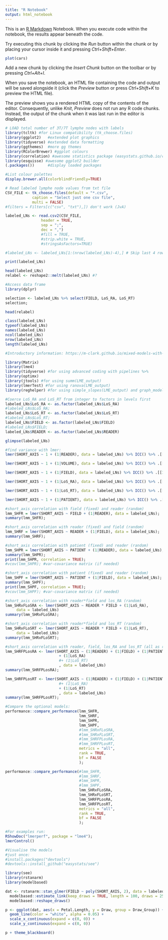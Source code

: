 ```yaml
---
title: "R Notebook"
output: html_notebook
---
```


This is an [R Markdown](http://rmarkdown.rstudio.com) Notebook. When you execute code within the notebook, the results appear beneath the code. 

Try executing this chunk by clicking the *Run* button within the chunk or by placing your cursor inside it and pressing *Ctrl+Shift+Enter*. 

```r
plot(cars)
```

Add a new chunk by clicking the *Insert Chunk* button on the toolbar or by pressing *Ctrl+Alt+I*.

When you save the notebook, an HTML file containing the code and output will be saved alongside it (click the *Preview* button or press *Ctrl+Shift+K* to preview the HTML file).

The preview shows you a rendered HTML copy of the contents of the editor. Consequently, unlike *Knit*, *Preview* does not run any R code chunks. Instead, the output of the chunk when it was last run in the editor is displayed.


```r
# LOAD total number of 3T/7T lymphe nodes with labels
library(tcltk) #for Linux compatibility (tk_choose.files)
library(ggplot2)   #extended plot graphics
library(tidyverse) #extended data formatting
library(ggthemes)  #more gg themes
library(RColorBrewer) #ggplot colours
library(correlation) #awesome statistics package (easystats.github.io/correlation)
library(esquisse) #awesome ggplot2 builder
(.packages())      #display loaded packages

#List colour palettes
display.brewer.all(colorblindFriendly=TRUE)

# Read labeled lymphe node values from txt file
CSV_FILE <- tk_choose.files(default = "*.csv",
            caption = "Select just one csv file",
            multi = FALSE)
#filters = Filters[c("csv", "txt"),]) don't work (JvA)

labeled_LNs <- read.csv2(CSV_FILE, 
                header = TRUE,  
                sep = ";",
                dec = ",")
                #fill = TRUE, 
                #strip.white = TRUE, 
                #stringsAsFactors=TRUE)

#labeled_LNs <- labeled_LNs[1:(nrow(labeled_LNs)-4),] # Skip last 4 rows! Not necessary anymore; see README_EXCEL_FILES.JvA

print(labeled_LNs)

head(labeled_LNs)
relabel <- reshape2::melt(labeled_LNs) #?

#Access data frame
library(dplyr)

selection <- labeled_LNs %>% select(FIELD, LoS_RA, LoS_RT)
selection;

head(relabel)

class(labeled_LNs)
typeof(labeled_LNs)
names(labeled_LNs)
ncol(labeled_LNs)
nrow(labeled_LNs)
length(labeled_LNs)

```

```r
#Introductory information: https://m-clark.github.io/mixed-models-with-R/

library(Matrix)
library(lme4)
library(tidyverse) #for using advanced coding with pipelines %>%
library(optimx)
library(jtools) #for using summ(LME_output)
library(lmerTest) #for using ranova(LME_output)
library(reghelper) #for using simple_slopes(LME_output) and graph_model(LME_output,y=somepar,x=somepar,lines=somepar)

#Coerce LoS_RA and LoS_RT from integer to factors in levels first
labeled_LNs$LoS_RA <- as.factor(labeled_LNs$LoS_RA)
#labeled_LNs$LoS_RA;
labeled_LNs$LoS_RT <- as.factor(labeled_LNs$LoS_RT)
#labeled_LNs$LoS_RT;
labeled_LNs$FIELD <- as.factor(labeled_LNs$FIELD)
#labeled_LNs$FIELD;
labeled_LNs$READER <- as.factor(labeled_LNs$READER)

glimpse(labeled_LNs)

#find variance with lmer:
lmer(SHORT_AXIS ~ 1 + (1|READER), data = labeled_LNs) %>% ICC() %>% .[[1]]

lmer(SHORT_AXIS ~ 1 + (1|VOLUME), data = labeled_LNs) %>% ICC() %>% .[[1]]

lmer(SHORT_AXIS ~ 1 + (1|FIELD), data = labeled_LNs) %>% ICC() %>% .[[1]]

lmer(SHORT_AXIS ~ 1 + (1|LoS_RA), data = labeled_LNs) %>% ICC() %>% .[[1]]

lmer(SHORT_AXIS ~ 1 + (1|LoS_RT), data = labeled_LNs) %>% ICC() %>% .[[1]]

lmer(SHORT_AXIS ~ 1 + (1|PATIENT), data = labeled_LNs) %>% ICC() %>% .[[1]]

#short_axis correlation with field (fixed) and reader (random)
lmm_SHFR = lmer(SHORT_AXIS ~ FIELD + (1|READER), data = labeled_LNs);
summary(lmm_SHFR);

#short_axis correlation with reader (fixed) and field (random)
lmm_SHRF = lmer(SHORT_AXIS ~ READER + (1|FIELD), data = labeled_LNs);
summary(lmm_SHRF);

#short_axis correlation with patient (fixed) and reader (random)
lmm_SHPR = lmer(SHORT_AXIS ~ PATIENT + (1|READER), data = labeled_LNs);
summary(lmm_SHPR);
print(lmm_SHPR, correlation = TRUE);
#vcov(lmm_SHPR); #var-covariance matrix (if needed)

#short_axis correlation with patient (fixed) and reader (random)
lmm_SHPF = lmer(SHORT_AXIS ~ PATIENT + (1|FIELD), data = labeled_LNs);
summary(lmm_SHPF);
print(lmm_SHPF, correlation = TRUE);
#vcov(lmm_SHPF); #var-covariance matrix (if needed)

#short_axis correlation with reader*field and los_RA (random)
lmm_SHRxFLoSRA <- lmer(SHORT_AXIS ~ READER * FIELD + (1|LoS_RA),
     data = labeled_LNs)
summary(lmm_SHRxFLoSRA);

#short_axis correlation with reader*field and los_RT (random)
lmm_SHRxFLoSRT <- lmer(SHORT_AXIS ~ READER * FIELD + (1|LoS_RT),
     data = labeled_LNs)
summary(lmm_SHRxFLoSRT);

#short_axis correlation with reader, field, los_RA and los_RT (all as random)
lmm_SHRFPLosRA <- lmer(SHORT_AXIS ~ (1|READER) + (1|FIELD) + (1|PATIENT)
                        + (1|LoS_RA) 
                        #+ (1|LoS_RT)
                        , data = labeled_LNs)
summary(lmm_SHRFPLosRA);

lmm_SHRFPLosRT <- lmer(SHORT_AXIS ~ (1|READER) + (1|FIELD) + (1|PATIENT)
                        #+ (1|LoS_RA) 
                        + (1|LoS_RT)
                        , data = labeled_LNs)
summary(lmm_SHRFPLosRT);

#Compare the optional models:
performance::compare_performance(lmm_SHFR,
                                 lmm_SHRF,
                                 lmm_SHPR,
                                 lmm_SHPF,
                                 #lmm_SHRxFLoSRA,
                                 #lmm_SHRxFLoSRT,
                                 #lmm_SHRFPLosRA,
                                 #lmm_SHRFPLosRT,
                                 metrics = "all",
                                 rank = TRUE,
                                 bf = FALSE
                                 );

performance::compare_performance(#lmm_SHFR,
                                 #lmm_SHRF,
                                 #lmm_SHPR,
                                 #lmm_SHPF,
                                 lmm_SHRxFLoSRA,
                                 lmm_SHRxFLoSRT,
                                 lmm_SHRFPLosRA,
                                 lmm_SHRFPLosRT,
                                 metrics = "all",
                                 rank = TRUE,
                                 bf = FALSE
                                 );

#For examples run:
RShowDoc("lmerperf", package = "lme4");
lmerControl()
```
```r
#Visualise the models
#just once:
#install.packages("devtools")
#devtools::install_github("easystats/see")

library(see)
library(rstanarm)
library(modelbased)

dat <- rstanarm::stan_glmer(FIELD ~ poly(SHORT_AXIS, 2), data = labeled_LNs) %>%
  modelbased::estimate_link(keep_draws = TRUE, length = 100, draws = 250) %>%
  modelbased::reshape_draws()

p <- ggplot(dat, aes(x = Petal.Length, y = Draw, group = Draw_Group)) +
  geom_line(color = "white", alpha = 0.05) +
  scale_x_continuous(expand = c(0, 0)) +
  scale_y_continuous(expand = c(0, 0))

p + theme_blackboard() 


```

